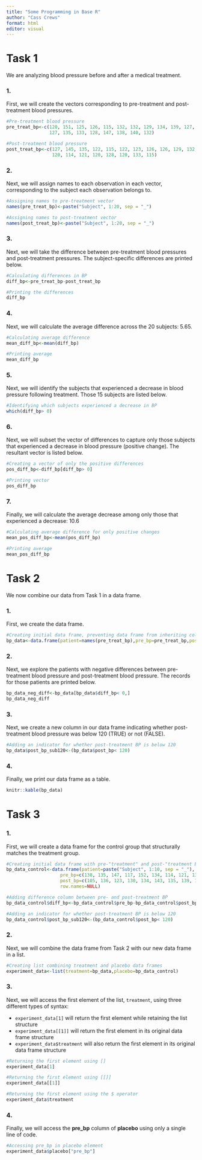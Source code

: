 ```yaml
---
title: "Some Programming in Base R"
author: "Cass Crews"
format: html
editor: visual
---
```


# Task 1

We are analyzing blood pressure before and after a medical treatment. 

### 1.

First, we will create the vectors corresponding to pre-treatment and post-treatment blood pressures. 

```r
#Pre-treatment blood pressure
pre_treat_bp<-c(120, 151, 125, 126, 115, 132, 132, 129, 134, 139, 127, 122, 
                127, 135, 133, 128, 147, 138, 140, 132)

#Post-treatment blood pressure
post_treat_bp<-c(127, 145, 135, 122, 115, 122, 123, 126, 126, 129, 132, 146, 
                 120, 114, 121, 120, 128, 120, 133, 115)
```


### 2.

Next, we will assign names to each observation in each vector, corresponding to the subject each observation belongs to. 

```r
#Assigning names to pre-treatment vector
names(pre_treat_bp)<-paste("Subject", 1:20, sep = "_")

#Assigning names to post-treatment vector
names(post_treat_bp)<-paste("Subject", 1:20, sep = "_")
```

### 3.

Next, we will take the difference between pre-treatment blood pressures and post-treatment pressures. The subject-specific differences are printed below. 

```r
#Calculating differences in BP
diff_bp<-pre_treat_bp-post_treat_bp

#Printing the differences
diff_bp
```

### 4. 

Next, we will calculate the average difference across the 20 subjects: 5.65.  

```r
#Calculating average difference
mean_diff_bp<-mean(diff_bp)

#Printing average
mean_diff_bp
```

### 5.

Next, we will identify the subjects that experienced a decrease in blood pressure following treatment. Those 15 subjects are listed below. 

```r
#Identifying which subjects experienced a decrease in BP
which(diff_bp> 0)
```

### 6.

Next, we will subset the vector of differences to capture only those subjects that experienced a decrease in blood pressure (positive change). The resultant vector is listed below. 

```r
#Creating a vector of only the positive differences
pos_diff_bp<-diff_bp[diff_bp> 0]

#Printing vector
pos_diff_bp
```

### 7. 

Finally, we will calculate the average decrease among only those that experienced a decrease: 10.6

```r
#Calculating average difference for only positive changes
mean_pos_diff_bp<-mean(pos_diff_bp)

#Printing average
mean_pos_diff_bp
```

# Task 2

We now combine our data from Task 1 in a data frame. 

### 1. 

First, we create the data frame.

```r
#Creating initial data frame, preventing data frame from inheriting column names from numeric vectors
bp_data<-data.frame(patient=names(pre_treat_bp),pre_bp=pre_treat_bp,post_bp=post_treat_bp,diff_bp=diff_bp,row.names=NULL)
```

### 2. 

Next, we explore the patients with negative differences between pre-treatment blood pressure and post-treatment blood pressure. The records for those patients are printed below. 

```r

bp_data_neg_diff<-bp_data[bp_data$diff_bp< 0,]
bp_data_neg_diff
```

### 3. 

Next, we create a new column in our data frame indicating whether post-treatment blood pressure was below 120 (TRUE) or not (FALSE).

```r
#Adding an indicator for whether post-treatment BP is below 120
bp_data$post_bp_sub120<-(bp_data$post_bp< 120)
```

### 4. 

Finally, we print our data frame as a table. 

```r
knitr::kable(bp_data)
```


# Task 3

### 1. 

First, we will create a data frame for the control group that structurally matches the treatment group. 

```r
#Creating initial data frame with pre-"treatment" and post-"treatment BP
bp_data_control<-data.frame(patient=paste("Subject", 1:10, sep = "_"),
                    pre_bp=c(138, 135, 147, 117, 152, 134, 114, 121, 131, 130),
                    post_bp=c(105, 136, 123, 130, 134, 143, 135, 139, 120, 124),
                    row.names=NULL)

#Adding difference column between pre- and post-treatment BP
bp_data_control$diff_bp<-bp_data_control$pre_bp-bp_data_control$post_bp

#Adding an indicator for whether post-treatment BP is below 120
bp_data_control$post_bp_sub120<-(bp_data_control$post_bp< 120)
```

### 2. 

Next, we will combine the data frame from Task 2 with our new data frame in a list. 

```r
#Creating list combining treatment and placebo data frames
experiment_data<-list(treatment=bp_data,placebo=bp_data_control)
```

### 3. 

Next, we will access the first element of the list, `treatment`, using three different types of syntax:

* `experiment_data[1]` will return the first element while retaining the list structure
* `experiment_data[[1]]` will return the first element in its original data frame structure
* `experiment_data$treatment` will also return the first element in its original data frame structure

```r
#Returning the first element using []
experiment_data[1]

#Returning the first element using [[]]
experiment_data[[1]]

#Returning the first element using the $ operator
experiment_data$treatment
```

### 4.

Finally, we will access the **pre_bp** column of **placebo** using only a single line of code.

```r
#Accessing pre_bp in placebo element
experiment_data$placebo["pre_bp"]
```




